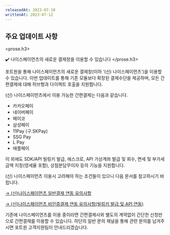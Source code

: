 ```yaml
---
releasedAt: 2023-07-10
writtenAt: 2023-07-12
---
```



## 주요 업데이트 사항

<prose.h3>
  <PaymentV1 />

  ✔️ 나이스페이먼츠의 새로운 결제창을 이용할 수 있습니다
</prose.h3>

포트원을 통해 나이스페이먼츠의 새로운 결제창(이하 ‘(신) 나이스페이먼츠’)을 이용할 수 있습니다. 이번
업데이트를 통해 기존 모듈보다 확장된 결제수단을 제공하며, 모든 간편결제에 대해 허브형과 다이렉트
호출을 지원합니다.

(신) 나이스페이먼츠에서 이용 가능한 간편결제는 다음과 같습니다.

- 카카오페이
- 네이버페이
- 페이코
- 삼성페이
- 11Pay (구.SKPay)
- SSG Pay
- L Pay
- 애플페이

이 외에도 SDK/API 빌링키 발급, 에스크로, API 가상계좌 발급 및 회수, 면세 및 부가세 금액 지정(영세율 포함), 상점분담무이자 등의 기능을 지원합니다.

(신) 나이스페이먼츠 이용시 고려해야 하는 조건들이 있으니 다음 문서를 참고하시기 바랍니다.

[→ (신)나이스페이먼츠 일반결제 연동 유의사항](/docs/ko/pg/payment-gateway/nice-v2/payment-caution)

[→ (신)나이스페이먼츠 비인증결제 연동 유의사항(빌링키 발급 및 API 연동)](/docs/ko/pg/payment-gateway/nice-v2/billing-api-caution)

기존에 나이스페이먼츠를 이용 중이라면 간편결제사와 별도의 계약없이 간단한 신청만으로 간편결제를
이용할 수 있습니다. 하단의 일반 문의 채널을 통해 관련 문의를 남겨주시면 포트원 고객지원팀이
안내드리겠습니다.
